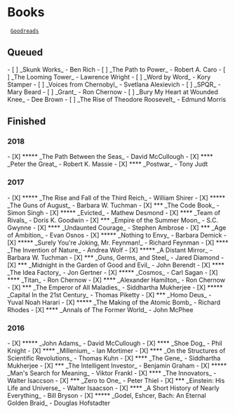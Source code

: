 
= Books =

  [[https://www.goodreads.com/jpm6|Goodreads]]

== Queued ==

- [ ] _Skunk Works_ - Ben Rich
- [ ] _The Path to Power_ - Robert A. Caro
- [ ] _The Looming Tower_ - Lawrence Wright
- [ ] _Word by Word_ - Kory Stamper
- [ ] _Voices from Chernobyl_ - Svetlana Alexievich
- [ ] _SPQR_ - Mary Beard
- [ ] _Grant_ - Ron Chernow
- [ ] _Bury My Heart at Wounded Knee_ - Dee Brown
- [ ] _The Rise of Theodore Roosevelt_ - Edmund Morris

== Finished ==

=== 2018 ===

- [X] ***** _The Path Between the Seas_ - David McCullough
- [X] ****  _Peter the Great_ - Robert K. Massie
- [X] ****  _Postwar_ - Tony Judt

=== 2017 ===

- [X] ***** _The Rise and Fall of the Third Reich_ - William Shirer
- [X] ***** _The Guns of August_ - Barbara W. Tuchman
- [X] ***   _The Code Book_ - Simon Singh
- [X] ***** _Evicted_ - Mathew Desmond
- [X] ****  _Team of Rivals_ - Doris K. Goodwin
- [X] ***   _Empire of the Summer Moon_ - S.C. Gwynne
- [X] ****  _Undaunted Courage_ - Stephen Ambrose
- [X] ***   _Age of Ambition_ - Evan Osnos
- [X] ***** _Nothing to Envy_ - Barbara Demick
- [X] ***** _Surely You're Joking, Mr. Feynman!_ - Richard Feynman
- [X] ****  _The Invention of Nature_ - Andrea Wolf
- [X] ***** _A Distant Mirror_ - Barbara W. Tuchman
- [X] ***   _Guns, Germs, and Steel_ - Jared Diamond
- [X] ***   _Midnight in the Garden of Good and Evil_ - John Berendt
- [X] ****  _The Idea Factory_ - Jon Gertner
- [X] ***** _Cosmos_ - Carl Sagan
- [X] ****  _Titan_ - Ron Chernow
- [X] ****  _Alexander Hamilton_ - Ron Chernow
- [X] ***   _The Emperor of All Maladies_ - Siddhartha Mukherjee
- [X] ***** _Capital In the 21st Century_ - Thomas Piketty
- [X] ***   _Homo Deus_ - Yuval Noah Harari
- [X] ***** _The Making of the Atomic Bomb_ - Richard Rhodes
- [X] ****  _Annals of The Former World_ - John McPhee

=== 2016 ===

- [X] ***** _John Adams_ - David McCullough
- [X] ****  _Shoe Dog_ - Phil Knight
- [X] ****  _Millenium_ - Ian Mortimer
- [X] ****  _On the Structures of Scientific Revolutions_ - Thomas Kuhn
- [X] ****  _The Gene_ - Siddhartha Mukherjee
- [X] ***   _The Intelligent Investor_ - Benjamin Graham
- [X] ***** _Man's Search for Meaning_ - Viktor Frankl
- [X] ****  _The Innovators_ - Walter Isaccson
- [X] ***   _Zero to One_ - Peter Thiel
- [X] ***   _Einstein: His Life and Universe_ - Walter Isaacson
- [X] ****  _A Short History of Nearly Everything_ - Bill Bryson
- [X] ***** _Godel, Eshcer, Bach: An Eternal Golden Braid_ - Douglas Hofstadter

